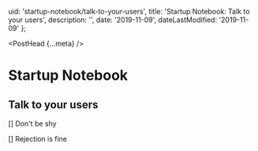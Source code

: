   uid: 'startup-notebook/talk-to-your-users',
  title: 'Startup Notebook: Talk to your users',
  description: '',
  date: '2019-11-09',
  dateLastModified: '2019-11-09'
};

<PostHead {...meta} />

# Startup Notebook

## Talk to your users

[] Don't be shy

[] Rejection is fine
